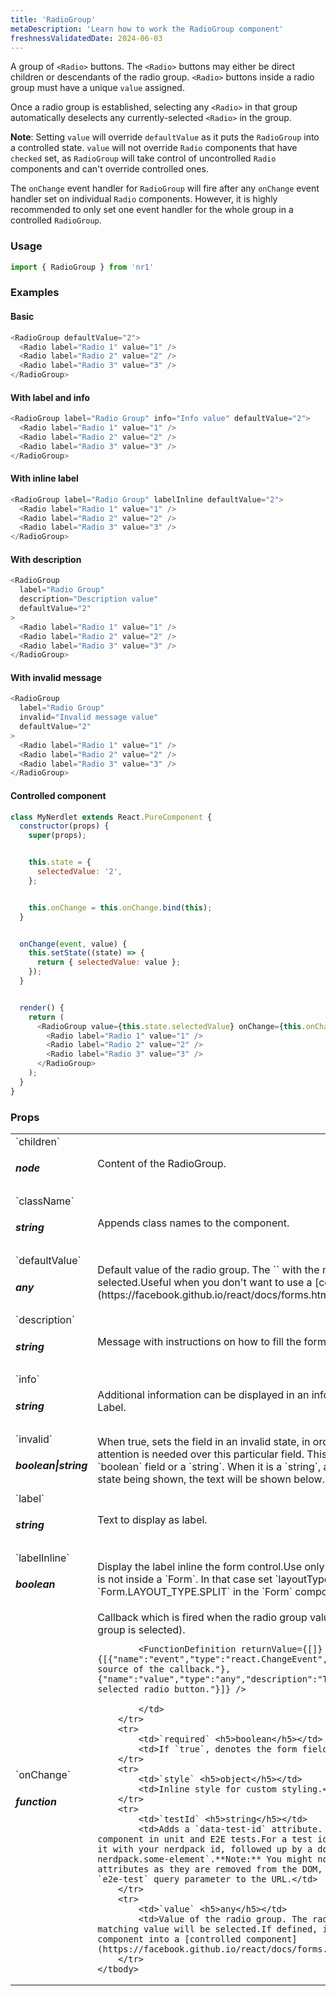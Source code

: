 ```yaml
---
title: 'RadioGroup'
metaDescription: 'Learn how to work the RadioGroup component'
freshnessValidatedDate: 2024-06-03
---
```


A group of `<Radio>` buttons. The `<Radio>` buttons may either be direct children or descendants of the radio group. `<Radio>` buttons inside a radio group must have a unique `value` assigned.

Once a radio group is established, selecting any `<Radio>` in that group automatically deselects any currently-selected `<Radio>` in the group.

**Note**: Setting `value` will override `defaultValue` as it puts the `RadioGroup` into a controlled state. `value` will not override `Radio` components that have `checked` set, as `RadioGroup` will take control of uncontrolled `Radio` components and can't override controlled ones.

The `onChange` event handler for `RadioGroup` will fire after any `onChange` event handler set on individual `Radio` components. However, it is highly recommended to only set one event handler for the whole group in a controlled `RadioGroup`.

### Usage

```js
import { RadioGroup } from 'nr1'
```



### Examples

#### Basic

```js
<RadioGroup defaultValue="2">
  <Radio label="Radio 1" value="1" />
  <Radio label="Radio 2" value="2" />
  <Radio label="Radio 3" value="3" />
</RadioGroup>
```



#### With label and info

```js
<RadioGroup label="Radio Group" info="Info value" defaultValue="2">
  <Radio label="Radio 1" value="1" />
  <Radio label="Radio 2" value="2" />
  <Radio label="Radio 3" value="3" />
</RadioGroup>
```



#### With inline label

```js
<RadioGroup label="Radio Group" labelInline defaultValue="2">
  <Radio label="Radio 1" value="1" />
  <Radio label="Radio 2" value="2" />
  <Radio label="Radio 3" value="3" />
</RadioGroup>
```



#### With description

```js
<RadioGroup
  label="Radio Group"
  description="Description value"
  defaultValue="2"
>
  <Radio label="Radio 1" value="1" />
  <Radio label="Radio 2" value="2" />
  <Radio label="Radio 3" value="3" />
</RadioGroup>
```



#### With invalid message

```js
<RadioGroup
  label="Radio Group"
  invalid="Invalid message value"
  defaultValue="2"
>
  <Radio label="Radio 1" value="1" />
  <Radio label="Radio 2" value="2" />
  <Radio label="Radio 3" value="3" />
</RadioGroup>
```



#### Controlled component

```js
class MyNerdlet extends React.PureComponent {
  constructor(props) {
    super(props);


    this.state = {
      selectedValue: '2',
    };


    this.onChange = this.onChange.bind(this);
  }


  onChange(event, value) {
    this.setState((state) => {
      return { selectedValue: value };
    });
  }


  render() {
    return (
      <RadioGroup value={this.state.selectedValue} onChange={this.onChange}>
        <Radio label="Radio 1" value="1" />
        <Radio label="Radio 2" value="2" />
        <Radio label="Radio 3" value="3" />
      </RadioGroup>
    );
  }
}
```



### Props

<table>
    <tbody>
        <tr>
            <td>`children` <h5>node</h5></td>
            <td>Content of the RadioGroup.</td>
        </tr>
        <tr>
            <td>`className` <h5>string</h5></td>
            <td>Appends class names to the component.</td>
        </tr>
        <tr>
            <td>`defaultValue` <h5>any</h5></td>
            <td>Default value of the radio group. The `<Radio>` with the matching value will be selected.Useful when you don't want to use a [controlled component](https://facebook.github.io/react/docs/forms.html).</td>
        </tr>
        <tr>
            <td>`description` <h5>string</h5></td>
            <td>Message with instructions on how to fill the form field.</td>
        </tr>
        <tr>
            <td>`info` <h5>string</h5></td>
            <td>Additional information can be displayed in an info tooltip next to the Label.</td>
        </tr>
        <tr>
            <td>`invalid` <h5>boolean|string</h5></td>
            <td>When true, sets the field in an invalid state, in order to notify the user attention is needed over this particular field. This property can be a `boolean` field or a `string`. When it is a `string`, as well as the invalid state being shown, the text will be shown below.</td>
        </tr>
        <tr>
            <td>`label` <h5>string</h5></td>
            <td>Text to display as label.</td>
        </tr>
        <tr>
            <td>`labelInline` <h5>boolean</h5></td>
            <td>Display the label inline the form control.Use only when the component is not inside a `Form`. In that case set `layoutType` to `Form.LAYOUT_TYPE.SPLIT` in the `Form` component.</td>
        </tr>
        <tr>
            <td>`onChange` <h5>function</h5></td>
            <td>Callback which is fired when the radio group value changes (a `<Radio>` in the group is selected).
            
            <FunctionDefinition returnValue={[]} arguments={[{"name":"event","type":"react.ChangeEvent","description":"Event source of the callback."},{"name":"value","type":"any","description":"The value of the selected radio button."}]} />
            
            </td>
        </tr>
        <tr>
            <td>`required` <h5>boolean</h5></td>
            <td>If `true`, denotes the form field as required.</td>
        </tr>
        <tr>
            <td>`style` <h5>object</h5></td>
            <td>Inline style for custom styling.</td>
        </tr>
        <tr>
            <td>`testId` <h5>string</h5></td>
            <td>Adds a `data-test-id` attribute. Use it to target the component in unit and E2E tests.For a test id to be valid, prefix it with your nerdpack id, followed up by a dot.For example, `my-nerdpack.some-element`.**Note:** You might not see `data-test-id` attributes as they are removed from the DOM, to debug them pass a `e2e-test` query parameter to the URL.</td>
        </tr>
        <tr>
            <td>`value` <h5>any</h5></td>
            <td>Value of the radio group. The radio button with the matching value will be selected.If defined, it turns the component into a [controlled component](https://facebook.github.io/react/docs/forms.html).</td>
        </tr>
    </tbody>
</table>